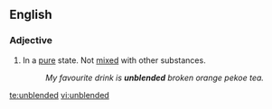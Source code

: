 ==English==

===Adjective===
{{en-adj|-}}

# In a [[pure]] state. Not [[mixed]] with other substances.
#: ''My favourite drink is '''unblended''' broken orange pekoe tea.''

[[te:unblended]]
[[vi:unblended]]